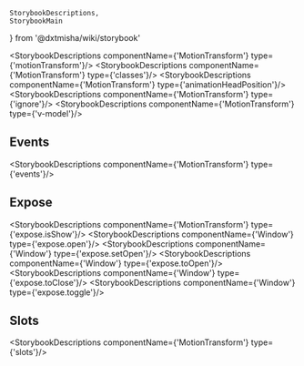     StorybookDescriptions,
    StorybookMain
} from '@dxtmisha/wiki/storybook'


[//]: # (:documentation-import [!] System label / Системная метка)
[//]: # (:documentation-import [!] System label / Системная метка)

<Meta of={MotionTransform}/>
<StorybookMain
    name={MotionTransformWikiStorybook.getName()}
    description={MotionTransformWikiStorybook.getDescription()}
    story={MotionTransform.MotionTransform}
/>

[//]: # (:documentation-body [!] System label / Системная метка)

<StorybookDescriptions componentName={'MotionTransform'} type={'motionTransform'}/>
<StorybookDescriptions componentName={'MotionTransform'} type={'classes'}/>
<StorybookDescriptions componentName={'MotionTransform'} type={'animationHeadPosition'}/>
<Canvas of={MotionTransform.MotionTransformAnimationHeadPosition}/>
<StorybookDescriptions componentName={'MotionTransform'} type={'ignore'}/>
<Canvas of={MotionTransform.MotionTransformIgnore}/>
<StorybookDescriptions componentName={'MotionTransform'} type={'v-model'}/>
<Canvas of={MotionTransform.MotionTransformVModel}/>
    
[//]: # (:documentation-body [!] System label / Системная метка)

[//]: # (:documentation-events [!] System label / Системная метка)
## Events

<StorybookDescriptions componentName={'MotionTransform'} type={'events'}/>
    
[//]: # (:documentation-events [!] System label / Системная метка)

[//]: # (:documentation-expose [!] System label / Системная метка)
## Expose

<StorybookDescriptions componentName={'MotionTransform'} type={'expose.isShow'}/>
<StorybookDescriptions componentName={'Window'} type={'expose.open'}/>
<StorybookDescriptions componentName={'Window'} type={'expose.setOpen'}/>
<StorybookDescriptions componentName={'Window'} type={'expose.toOpen'}/>
<StorybookDescriptions componentName={'Window'} type={'expose.toClose'}/>
<StorybookDescriptions componentName={'Window'} type={'expose.toggle'}/>
    
[//]: # (:documentation-expose [!] System label / Системная метка)

[//]: # (:documentation-slots [!] System label / Системная метка)
## Slots

<StorybookDescriptions componentName={'MotionTransform'} type={'slots'}/>
    
[//]: # (:documentation-slots [!] System label / Системная метка)
